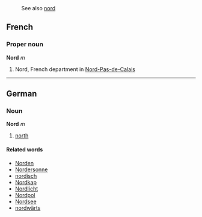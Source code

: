 :See also [[nord]]

==French==
===Proper noun===
'''Nord''' ''m''

# Nord, French department in [[Nord-Pas-de-Calais]]

----
==German==
===Noun===
'''Nord''' ''m''
# [[north]]

====Related words====
*[[Norden]]
*[[Nordersonne]]
*[[nordisch]]
*[[Nordkap]]
*[[Nordlicht]]
*[[Nordpol]]
*[[Nordsee]]
*[[nordwärts]]
